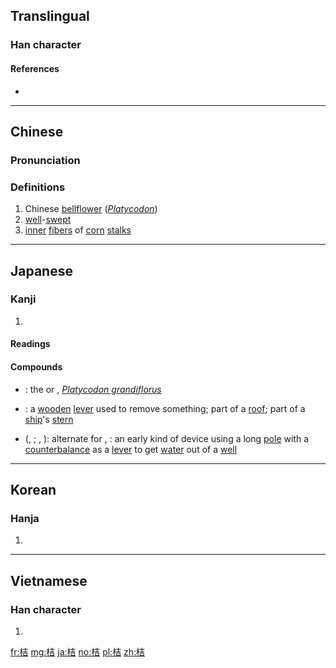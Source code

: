 ==Translingual==

===Han character===
{{Han char|rn=75|rad=木|as=06|sn=10|four=44961|canj=DGR|ids=⿰木吉}}

====References====
* {{Han ref|kx=0526.080|dkj=14777|dj=0915.030|hdz=21194.030|uh=6854|ud=26708|bh=AEDC|bd=44764}}


----

==Chinese==
{{zh-forms}}

===Pronunciation===
{{zh-pron
|m=jú,jié
|c=aat1,gat1
|mc=y
|oc=y
|ma=
|cat=n,pn,a
}}

===Definitions===
# Chinese [[bellflower]] (''[[Platycodon]]'')
# [[well]]-[[swept]]
# [[inner]] [[fiber]]s of [[corn]] [[stalk]]s

----

==Japanese==

===Kanji===
{{ja-kanji|grade=n|rs=木06}}

# {{qualifier|used in plant names}}

====Readings====
{{ja-readings
|goon=[[けつ]] (ketsu)
|kanon=[[きつ]] (kitsu)
|kun=[[き]] (ki), [[はねつるべ]] (hanetsurube) {{qualifier|rare}}
}}

====Compounds====
* {{ja-l|桔梗|ききょう|kikyō}}: the {{vern|platycodon}} or {{vern|Chinese bellflower}}, ''[[Platycodon grandiflorus]]''
* {{ja-l|桔木|はねぎ|hanegi}}: a [[wooden]] [[lever]] used to remove something; part of a [[roof]]; part of a [[ship]]'s [[stern]]
* {{ja-l|桔槹}} ({{ja-l|きっこう}}, {{ja-l|||kikkō}}; {{ja-l|けっこう}}, {{ja-l|||kekkō}}): alternate for {{ja-l|撥ね釣瓶}}, {{ja-l|撥釣瓶|はねつるべ|hanetsurube}}: an early kind of device using a long [[pole]] with a [[counterbalance]] as a [[lever]] to get [[water]] out of a [[well]]

----

==Korean==

===Hanja===
{{ko-hanja|hangeul=길|eumhun=|rv=gil|mr=kil|y=kil}}

# {{defn|lang=ko|sort=木06}}

----

==Vietnamese==

===Han character===
{{vi-hantu|[[cát]], [[quất]], [[kết]]|rs=木06}}

# {{defn|lang=vi|sort=木06}}

[[fr:桔]]
[[mg:桔]]
[[ja:桔]]
[[no:桔]]
[[pl:桔]]
[[zh:桔]]
